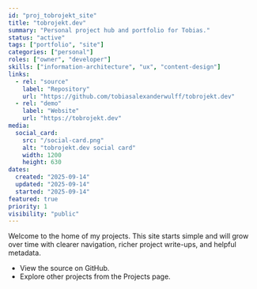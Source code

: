 ```yaml
---
id: "proj_tobrojekt_site"
title: "tobrojekt.dev"
summary: "Personal project hub and portfolio for Tobias."
status: "active"
tags: ["portfolio", "site"]
categories: ["personal"]
roles: ["owner", "developer"]
skills: ["information-architecture", "ux", "content-design"]
links:
  - rel: "source"
    label: "Repository"
    url: "https://github.com/tobiasalexanderwulff/tobrojekt.dev"
  - rel: "demo"
    label: "Website"
    url: "https://tobrojekt.dev"
media:
  social_card:
    src: "/social-card.png"
    alt: "tobrojekt.dev social card"
    width: 1200
    height: 630
dates:
  created: "2025-09-14"
  updated: "2025-09-14"
  started: "2025-09-14"
featured: true
priority: 1
visibility: "public"
---
```


Welcome to the home of my projects. This site starts simple and will grow over time with clearer navigation, richer project write-ups, and helpful metadata.

- View the source on GitHub.
- Explore other projects from the Projects page.

